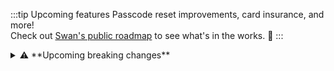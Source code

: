:::tip Upcoming features
Passcode reset improvements, card insurance, and more!<br />
Check out [Swan's public roadmap](https://swanio.notion.site/Swan-Public-Roadmap-385e4b2e91b3409786a6c8e885654a22) to see what's in the works. :rocket:
:::

<details>
  <summary>⚠️ **Upcoming breaking changes**</summary>

  <div>

💶 On **August 1st**, we're removing the `merchantPayment` field in the `InitiateCheckMerchantPaymentSuccessPayload`, use [`checkMerchantPayment`](/topics/merchants/online/checks/guide-initiate) instead. We're also deprecating `merchantPayment`.

🪪 Starting **August 7th,** we'll [recommend](/topics/users/identifications/#processes-recommendations) `QES` as the identification method for German accounts, replacing the current `Expert` level. If you use `Auto`, no action is needed. This change will apply automatically.

🛑 Starting **August 18th**, the `initiateCheckMerchantPayment` mutation will return a new rejection: `MerchantPaymentAlreadyExistsRejection`. This occurs when **you try to create a merchant payment** and the **CMC7 value** is already used by an existing payment that hasn't been `Rejected` or `Canceled`. If the existing payment with the same CMC7 *was* `Rejected` or `Canceled`, your mutation will still succeed.

💳 Starting **August 21st**, refund transactions will be linked to the `paymentId` of their original debit authorization when referenced by merchants. This change affects you only if you expect debit clearing transactions on a debit authorization.

📄 Starting **August 28th**, we'll start using these new, already available enum variables: `USPersonStatusDeclaration` and `ProofOfBusinessActivity` for [SupportingDocumentPurpose](https://api-reference.swan.io/objects/supporting-document-purpose/), and `W9`, `W8`, and `CertificateOfLossOfNationality` for [SupportingDocumentType](https://api-reference.swan.io/enums/supporting-document-type/).

📖 Starting **October 9th**, the new **[Verification of Payee](https://docs.swan.io/topics/payments/credit-transfers/sepa/verification-of-payee/)** regulation takes effect.

👥 Starting **December 31st**, the `bookedBalanceAfter` field will be removed from the transaction query. Please use the `balanceAfter.amount` on `BookedTransactionStatusInfo`.

  </div>
</details>
